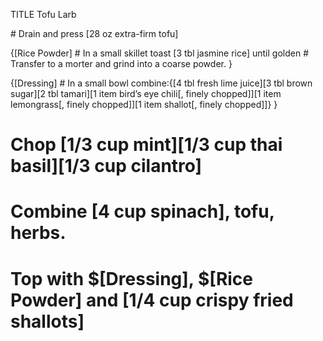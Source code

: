  TITLE Tofu Larb

 # Drain and press [28 oz extra-firm tofu]
    
 {[Rice Powder]
    # In a small skillet toast [3 tbl jasmine rice] until golden
    # Transfer to a morter and grind into a coarse powder.
 }
 
 {[Dressing]
    # In a small bowl combine:{[4 tbl fresh lime juice][3 tbl brown sugar][2 tbl tamari][1 item bird's eye chili[, finely chopped]][1 item lemongrass[, finely chopped]][1 item shallot[, finely chopped]]}
 }      

# Chop [1/3 cup mint][1/3 cup thai basil][1/3 cup cilantro]
# Combine [4 cup spinach], tofu, herbs. 
# Top with $[Dressing], $[Rice Powder] and [1/4 cup crispy fried shallots]
    